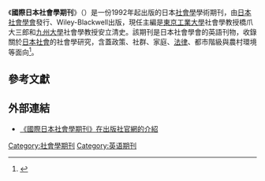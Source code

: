 {{Infobox journal
| title = 國際日本社會學期刊<br>International Journal of Japanese Sociology
| cover = 
| editor = Daisaburo Hashizume, Kiyoshi Adachi
| discipline = [[社會學|社會學]]
| language = 英語
| former_names = 
| abbreviation = 
| publisher = [[日本社會學會|日本社會學會]]發行、Wiley-Blackwell出版
| country = 
| frequency = 年刊
| history = 1992年－現在
| openaccess = 
| license = 
| impact = 
| impact-year = 
| website = http://onlinelibrary.wiley.com/journal/10.1111/(ISSN)1475-6781
| link1 = http://onlinelibrary.wiley.com/journal/10.1111/(ISSN)1475-6781/currentissue
| link1-name = 線上閱讀
| link2 = http://onlinelibrary.wiley.com/journal/10.1111/(ISSN)1475-6781/issues
| link2-name = 線上閱讀
| JSTOR = 
| OCLC = 29644489
| LCCN = 
| CODEN = 
| ISSN = 0918-7545
| eISSN = 1475-6781
}}
《'''國際日本社會學期刊'''》（''{{lang|en|International Journal of Japanese Sociology}}''）是一份1992年起出版的日本[[社會學|社會學]]學術期刊，由[[日本社會學會|日本社會學會]]發行、Wiley-Blackwell出版，現任主編是[[東京工業大學|東京工業大學]]社會學教授橋爪大三郎和[[九州大學|九州大學]]社會學教授安立清史。該期刊是日本社會學會的英語刊物，收錄關於[[日本社會|日本社會]]的社會學研究，含蓋政策、社群、家庭、[[日本法律|法律]]、都市階級與農村環境等面向<ref>{{Cite web|url=http://www.gakkai.ne.jp/jss/bulletin/ijjsindex.php|title=International Journal of Japanese Sociology|publisher={{lang|ja|日本社会学会}}|language=en|accessdate=2013-05-19|archive-date=2019-03-21|archive-url=https://web.archive.org/web/20190321033803/http://www.gakkai.ne.jp/jss/bulletin/ijjsindex.php}}</ref>。

== 參考文獻 ==
{{reflist}}

== 外部連結 ==
* [http://onlinelibrary.wiley.com/journal/10.1111/%28ISSN%291475-6781 《國際日本社會學期刊》在出版社官網的介紹] {{Wayback|url=http://onlinelibrary.wiley.com/journal/10.1111/%28ISSN%291475-6781 |date=20180313205101 }} {{en}}
{{sociology-stub}}
[[Category:社會學期刊|Category:社會學期刊]]
[[Category:英语期刊|Category:英语期刊]]